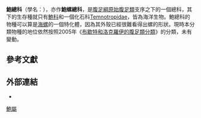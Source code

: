 {{Automatic taxobox
| fossil range = {{Fossil_range | [[晚白堊世|晚白堊世]] | 現在 | ref=<ref name="Geiger1999">{{harvnb|Geiger|Groves|1999|p=872}}</ref>}}
| image = AbaloneOutside.jpg
| image_caption = The shell of a [[red_abalone|red abalone]] (family [[Haliotidae|Haliotidae]]). The coin is a [[Quarter_(United_States_coin)|quarter]], approx 24 mm across.
| taxon = Haliotoidea
| authority = [[康斯坦丁·萨缪尔拉方斯克-舒马茨|Rafinesque]], 1815
| subdivision_ranks = [[科_(生物)|科]]
| subdivision = 
* [[鮑科|鮑科]] Haliotidae
* † Family [[Temnotropidae|Temnotropidae]]
}}

'''鮑總科'''（學名：{{lang|la|Haliotoidea}}），亦作'''鮑螺總科'''，是[[腹足綱|腹足綱]][[原始腹足類|原始腹足類]]支序之下的一個總科，其下的生存種就只有[[鮑科|鮑科]]和一個化石科[[Temnotropidae|Temnotropidae]]，皆為海洋生物。鮑總科的物種可以算是[[海螺|海螺]]的一個特化體，因為其外殼已經很難看得出螺的形狀。現時本分類物種的地位依然按照2005年《[[布歇特和洛克羅伊的腹足類分類_(2005年)|布歇特和洛克羅伊的腹足類分類]]》的分類{{r|Bouchet 2005}}，未有變動。

==參考文獻==
{{reflist|refs=
<ref name="Bouchet 2005">{{Bouchet 2005}}</ref>
}}

==外部連結==
{{commons category|Haliotoidea}}
*{{Wikispecies-inline|Haliotoidea}}
{{Taxonbar}}

[[Category:鮑屬|]]